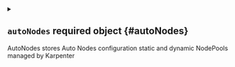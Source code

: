 
<details className="config-field" data-expandable="true">
<summary>

## `autoNodes` <span className="config-field-required" data-required="false">required</span> <span className="config-field-type">object</span> <span className="config-field-default"></span> <span className="config-field-enum"></span> {#autoNodes}

AutoNodes stores Auto Nodes configuration static and dynamic NodePools managed by Karpenter

</summary>




<details className="config-field" data-expandable="true">
<summary>

### `static` <span className="config-field-required" data-required="false">required</span> <span className="config-field-type">object[]</span> <span className="config-field-default"></span> <span className="config-field-enum"></span> {#autoNodes-static}

Static defines static node pools. Static node pools have a fixed size and are not scaled automatically.

</summary>




<details className="config-field" data-expandable="false" open>
<summary>

#### `name` <span className="config-field-required" data-required="false">required</span> <span className="config-field-type">string</span> <span className="config-field-default"></span> <span className="config-field-enum"></span> {#autoNodes-static-name}

Name is the name of this static nodePool

</summary>



</details>



<details className="config-field" data-expandable="false" open>
<summary>

#### `provider` <span className="config-field-required" data-required="false">required</span> <span className="config-field-type">string</span> <span className="config-field-default"></span> <span className="config-field-enum"></span> {#autoNodes-static-provider}

Provider is the node provider of the nodes in this pool.

</summary>



</details>



<details className="config-field" data-expandable="true">
<summary>

#### `requirements` <span className="config-field-required" data-required="false">required</span> <span className="config-field-type">object[]</span> <span className="config-field-default"></span> <span className="config-field-enum"></span> {#autoNodes-static-requirements}

Requirements filter the types of nodes that can be provisioned by this pool.
All requirements must be met for a node type to be eligible.

</summary>




<details className="config-field" data-expandable="false" open>
<summary>

##### `property` <span className="config-field-required" data-required="false">required</span> <span className="config-field-type">string</span> <span className="config-field-default"></span> <span className="config-field-enum"></span> {#autoNodes-static-requirements-property}

Property is the property on the node type to select.

</summary>



</details>



<details className="config-field" data-expandable="false" open>
<summary>

##### `operator` <span className="config-field-required" data-required="false">required</span> <span className="config-field-type">string</span> <span className="config-field-default"></span> <span className="config-field-enum"></span> {#autoNodes-static-requirements-operator}

Operator is the comparison operator, such as "In", "NotIn", "Exists". If empty, defaults to "In".

</summary>



</details>



<details className="config-field" data-expandable="false" open>
<summary>

##### `values` <span className="config-field-required" data-required="false">required</span> <span className="config-field-type">string[]</span> <span className="config-field-default"></span> <span className="config-field-enum"></span> {#autoNodes-static-requirements-values}

Values is the list of values to use for comparison. This is mutually exclusive with value.

</summary>



</details>



<details className="config-field" data-expandable="false" open>
<summary>

##### `value` <span className="config-field-required" data-required="false">required</span> <span className="config-field-type">string</span> <span className="config-field-default"></span> <span className="config-field-enum"></span> {#autoNodes-static-requirements-value}

Value is the value to use for comparison. This is mutually exclusive with values.

</summary>



</details>


</details>



<details className="config-field" data-expandable="true">
<summary>

#### `taints` <span className="config-field-required" data-required="false">required</span> <span className="config-field-type">object[]</span> <span className="config-field-default"></span> <span className="config-field-enum"></span> {#autoNodes-static-taints}

Taints are the taints to apply to the nodes in this pool.

</summary>




<details className="config-field" data-expandable="false" open>
<summary>

##### `key` <span className="config-field-required" data-required="false">required</span> <span className="config-field-type">string</span> <span className="config-field-default"></span> <span className="config-field-enum"></span> {#autoNodes-static-taints-key}

Required. The taint key to be applied to a node.

</summary>



</details>



<details className="config-field" data-expandable="false" open>
<summary>

##### `value` <span className="config-field-required" data-required="false">required</span> <span className="config-field-type">string</span> <span className="config-field-default"></span> <span className="config-field-enum"></span> {#autoNodes-static-taints-value}

The taint value corresponding to the taint key.

</summary>



</details>



<details className="config-field" data-expandable="false" open>
<summary>

##### `effect` <span className="config-field-required" data-required="false">required</span> <span className="config-field-type">string</span> <span className="config-field-default"></span> <span className="config-field-enum"></span> {#autoNodes-static-taints-effect}

Required. The effect of the taint on pods
that do not tolerate the taint.
Valid effects are NoSchedule, PreferNoSchedule and NoExecute.

</summary>



</details>


</details>



<details className="config-field" data-expandable="false" open>
<summary>

#### `nodeLabels` <span className="config-field-required" data-required="false">required</span> <span className="config-field-type">object</span> <span className="config-field-default"></span> <span className="config-field-enum"></span> {#autoNodes-static-nodeLabels}

NodeLabels are the labels to apply to the nodes in this pool.

</summary>



</details>



<details className="config-field" data-expandable="false" open>
<summary>

#### `terminationGracePeriod` <span className="config-field-required" data-required="false">required</span> <span className="config-field-type">string</span> <span className="config-field-default"></span> <span className="config-field-enum"></span> {#autoNodes-static-terminationGracePeriod}

TerminationGracePeriod is the maximum duration the controller will wait before forcefully deleting the pods on a node, measured from when deletion is first initiated.

Warning: this feature takes precedence over a Pod's terminationGracePeriodSeconds value, and bypasses any blocked PDBs or the karpenter.sh/do-not-disrupt annotation.

This field is intended to be used by cluster administrators to enforce that nodes can be cycled within a given time period.
When set, drifted nodes will begin draining even if there are pods blocking eviction. Draining will respect PDBs and the do-not-disrupt annotation until the TGP is reached.

Karpenter will preemptively delete pods so their terminationGracePeriodSeconds align with the node's terminationGracePeriod.
If a pod would be terminated without being granted its full terminationGracePeriodSeconds prior to the node timeout,
that pod will be deleted at T = node timeout - pod terminationGracePeriodSeconds.

The feature can also be used to allow maximum time limits for long-running jobs which can delay node termination with preStop hooks.
Defaults to 30s. Set to Never to wait indefinitely for pods to be drained.

</summary>



</details>



<details className="config-field" data-expandable="false" open>
<summary>

#### `quantity` <span className="config-field-required" data-required="false">required</span> <span className="config-field-type">integer</span> <span className="config-field-default"></span> <span className="config-field-enum"></span> {#autoNodes-static-quantity}

Quantity is the number of desired nodes in this pool.

</summary>



</details>


</details>



<details className="config-field" data-expandable="true">
<summary>

### `dynamic` <span className="config-field-required" data-required="false">required</span> <span className="config-field-type">object[]</span> <span className="config-field-default"></span> <span className="config-field-enum"></span> {#autoNodes-dynamic}

Dynamic defines dynamic node pools. Dynamic node pools are scaled automatically based on the requirements within the cluster.
Karpenter is used under the hood to handle the scheduling of the nodes.

</summary>




<details className="config-field" data-expandable="false" open>
<summary>

#### `name` <span className="config-field-required" data-required="false">required</span> <span className="config-field-type">string</span> <span className="config-field-default"></span> <span className="config-field-enum"></span> {#autoNodes-dynamic-name}

Name is the name of this NodePool

</summary>



</details>



<details className="config-field" data-expandable="false" open>
<summary>

#### `provider` <span className="config-field-required" data-required="false">required</span> <span className="config-field-type">string</span> <span className="config-field-default"></span> <span className="config-field-enum"></span> {#autoNodes-dynamic-provider}

Provider is the node provider of the nodes in this pool.

</summary>



</details>



<details className="config-field" data-expandable="true">
<summary>

#### `requirements` <span className="config-field-required" data-required="false">required</span> <span className="config-field-type">object[]</span> <span className="config-field-default"></span> <span className="config-field-enum"></span> {#autoNodes-dynamic-requirements}

Requirements filter the types of nodes that can be provisioned by this pool.
All requirements must be met for a node type to be eligible.

</summary>




<details className="config-field" data-expandable="false" open>
<summary>

##### `property` <span className="config-field-required" data-required="false">required</span> <span className="config-field-type">string</span> <span className="config-field-default"></span> <span className="config-field-enum"></span> {#autoNodes-dynamic-requirements-property}

Property is the property on the node type to select.

</summary>



</details>



<details className="config-field" data-expandable="false" open>
<summary>

##### `operator` <span className="config-field-required" data-required="false">required</span> <span className="config-field-type">string</span> <span className="config-field-default"></span> <span className="config-field-enum"></span> {#autoNodes-dynamic-requirements-operator}

Operator is the comparison operator, such as "In", "NotIn", "Exists". If empty, defaults to "In".

</summary>



</details>



<details className="config-field" data-expandable="false" open>
<summary>

##### `values` <span className="config-field-required" data-required="false">required</span> <span className="config-field-type">string[]</span> <span className="config-field-default"></span> <span className="config-field-enum"></span> {#autoNodes-dynamic-requirements-values}

Values is the list of values to use for comparison. This is mutually exclusive with value.

</summary>



</details>



<details className="config-field" data-expandable="false" open>
<summary>

##### `value` <span className="config-field-required" data-required="false">required</span> <span className="config-field-type">string</span> <span className="config-field-default"></span> <span className="config-field-enum"></span> {#autoNodes-dynamic-requirements-value}

Value is the value to use for comparison. This is mutually exclusive with values.

</summary>



</details>


</details>



<details className="config-field" data-expandable="true">
<summary>

#### `taints` <span className="config-field-required" data-required="false">required</span> <span className="config-field-type">object[]</span> <span className="config-field-default"></span> <span className="config-field-enum"></span> {#autoNodes-dynamic-taints}

Taints are the taints to apply to the nodes in this pool.

</summary>




<details className="config-field" data-expandable="false" open>
<summary>

##### `key` <span className="config-field-required" data-required="false">required</span> <span className="config-field-type">string</span> <span className="config-field-default"></span> <span className="config-field-enum"></span> {#autoNodes-dynamic-taints-key}

Required. The taint key to be applied to a node.

</summary>



</details>



<details className="config-field" data-expandable="false" open>
<summary>

##### `value` <span className="config-field-required" data-required="false">required</span> <span className="config-field-type">string</span> <span className="config-field-default"></span> <span className="config-field-enum"></span> {#autoNodes-dynamic-taints-value}

The taint value corresponding to the taint key.

</summary>



</details>



<details className="config-field" data-expandable="false" open>
<summary>

##### `effect` <span className="config-field-required" data-required="false">required</span> <span className="config-field-type">string</span> <span className="config-field-default"></span> <span className="config-field-enum"></span> {#autoNodes-dynamic-taints-effect}

Required. The effect of the taint on pods
that do not tolerate the taint.
Valid effects are NoSchedule, PreferNoSchedule and NoExecute.

</summary>



</details>


</details>



<details className="config-field" data-expandable="false" open>
<summary>

#### `nodeLabels` <span className="config-field-required" data-required="false">required</span> <span className="config-field-type">object</span> <span className="config-field-default"></span> <span className="config-field-enum"></span> {#autoNodes-dynamic-nodeLabels}

NodeLabels are the labels to apply to the nodes in this pool.

</summary>



</details>



<details className="config-field" data-expandable="false" open>
<summary>

#### `limits` <span className="config-field-required" data-required="false">required</span> <span className="config-field-type">object</span> <span className="config-field-default"></span> <span className="config-field-enum"></span> {#autoNodes-dynamic-limits}

Limits specify the maximum resources that can be provisioned by this node pool,
mapping to the 'limits' field in Karpenter's NodePool API.

</summary>



</details>



<details className="config-field" data-expandable="true">
<summary>

#### `disruption` <span className="config-field-required" data-required="false">required</span> <span className="config-field-type">object</span> <span className="config-field-default"></span> <span className="config-field-enum"></span> {#autoNodes-dynamic-disruption}

Disruption contains the parameters that relate to Karpenter's disruption logic

</summary>




<details className="config-field" data-expandable="false" open>
<summary>

##### `consolidateAfter` <span className="config-field-required" data-required="false">required</span> <span className="config-field-type">string</span> <span className="config-field-default"></span> <span className="config-field-enum"></span> {#autoNodes-dynamic-disruption-consolidateAfter}

ConsolidateAfter is the duration the controller will wait
before attempting to terminate nodes that are underutilized.
Refer to ConsolidationPolicy for how underutilization is considered.

</summary>



</details>



<details className="config-field" data-expandable="false" open>
<summary>

##### `consolidationPolicy` <span className="config-field-required" data-required="false">required</span> <span className="config-field-type">string</span> <span className="config-field-default"></span> <span className="config-field-enum"></span> {#autoNodes-dynamic-disruption-consolidationPolicy}

ConsolidationPolicy describes which nodes Karpenter can disrupt through its consolidation
algorithm. This policy defaults to "WhenEmptyOrUnderutilized" if not specified

</summary>



</details>



<details className="config-field" data-expandable="true">
<summary>

##### `budgets` <span className="config-field-required" data-required="false">required</span> <span className="config-field-type">object[]</span> <span className="config-field-default"></span> <span className="config-field-enum"></span> {#autoNodes-dynamic-disruption-budgets}

Budgets is a list of Budgets.
If there are multiple active budgets, Karpenter uses
the most restrictive value. If left undefined,
this will default to one budget with a value to 10%.

</summary>




<details className="config-field" data-expandable="false" open>
<summary>

##### `nodes` <span className="config-field-required" data-required="false">required</span> <span className="config-field-type">string</span> <span className="config-field-default"></span> <span className="config-field-enum"></span> {#autoNodes-dynamic-disruption-budgets-nodes}

Nodes dictates the maximum number of NodeClaims owned by this NodePool
that can be terminating at once. This is calculated by counting nodes that
have a deletion timestamp set, or are actively being deleted by Karpenter.
This field is required when specifying a budget.

</summary>



</details>



<details className="config-field" data-expandable="false" open>
<summary>

##### `schedule` <span className="config-field-required" data-required="false">required</span> <span className="config-field-type">string</span> <span className="config-field-default"></span> <span className="config-field-enum"></span> {#autoNodes-dynamic-disruption-budgets-schedule}

Schedule specifies when a budget begins being active, following
the upstream cronjob syntax. If omitted, the budget is always active.
Timezones are not supported.

</summary>



</details>



<details className="config-field" data-expandable="false" open>
<summary>

##### `duration` <span className="config-field-required" data-required="false">required</span> <span className="config-field-type">string</span> <span className="config-field-default"></span> <span className="config-field-enum"></span> {#autoNodes-dynamic-disruption-budgets-duration}

Duration determines how long a Budget is active since each Schedule hit.
Only minutes and hours are accepted, as cron does not work in seconds.
If omitted, the budget is always active.
This is required if Schedule is set.

</summary>



</details>


</details>


</details>



<details className="config-field" data-expandable="false" open>
<summary>

#### `terminationGracePeriod` <span className="config-field-required" data-required="false">required</span> <span className="config-field-type">string</span> <span className="config-field-default"></span> <span className="config-field-enum"></span> {#autoNodes-dynamic-terminationGracePeriod}

TerminationGracePeriod is the maximum duration the controller will wait before forcefully deleting the pods on a node, measured from when deletion is first initiated.

Warning: this feature takes precedence over a Pod's terminationGracePeriodSeconds value, and bypasses any blocked PDBs or the karpenter.sh/do-not-disrupt annotation.

This field is intended to be used by cluster administrators to enforce that nodes can be cycled within a given time period.
When set, drifted nodes will begin draining even if there are pods blocking eviction. Draining will respect PDBs and the do-not-disrupt annotation until the TGP is reached.

Karpenter will preemptively delete pods so their terminationGracePeriodSeconds align with the node's terminationGracePeriod.
If a pod would be terminated without being granted its full terminationGracePeriodSeconds prior to the node timeout,
that pod will be deleted at T = node timeout - pod terminationGracePeriodSeconds.

The feature can also be used to allow maximum time limits for long-running jobs which can delay node termination with preStop hooks.
Defaults to 30s. Set to Never to wait indefinitely for pods to be drained.

</summary>



</details>



<details className="config-field" data-expandable="false" open>
<summary>

#### `expireAfter` <span className="config-field-required" data-required="false">required</span> <span className="config-field-type">string</span> <span className="config-field-default"></span> <span className="config-field-enum"></span> {#autoNodes-dynamic-expireAfter}

The amount of time a Node can live on the cluster before being removed

</summary>



</details>



<details className="config-field" data-expandable="false" open>
<summary>

#### `weight` <span className="config-field-required" data-required="false">required</span> <span className="config-field-type">integer</span> <span className="config-field-default"></span> <span className="config-field-enum"></span> {#autoNodes-dynamic-weight}

Weight is the weight of this node pool.

</summary>



</details>


</details>


</details>
